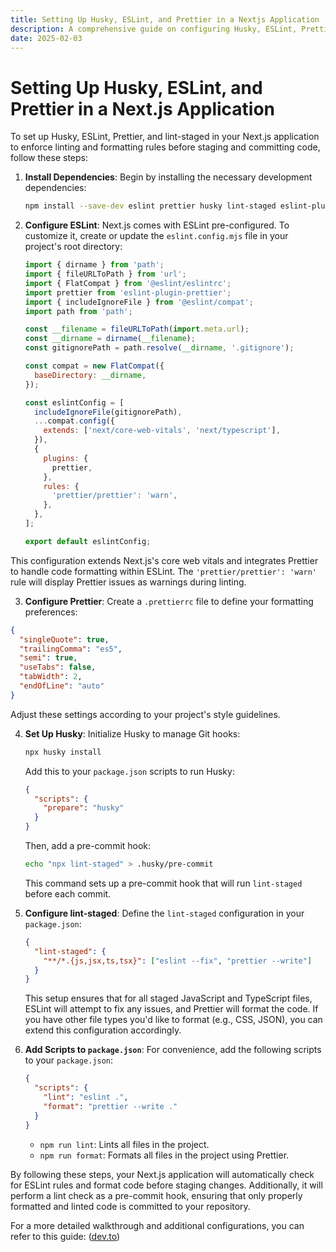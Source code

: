 ```yaml
---
title: Setting Up Husky, ESLint, and Prettier in a Nextjs Application
description: A comprehensive guide on configuring Husky, ESLint, Prettier, and lint-staged in a Next.js project to enforce code quality and formatting standards before committing code.
date: 2025-02-03
---
```


# Setting Up Husky, ESLint, and Prettier in a Next.js Application

To set up Husky, ESLint, Prettier, and lint-staged in your Next.js application to enforce linting and formatting rules before staging and committing code, follow these steps:

1. **Install Dependencies**: Begin by installing the necessary development dependencies:

   ```bash
   npm install --save-dev eslint prettier husky lint-staged eslint-plugin-prettier eslint-config-next @eslint/compat
   ```

2. **Configure ESLint**: Next.js comes with ESLint pre-configured. To customize it, create or update the `eslint.config.mjs` file in your project's root directory:

   ```javascript
   import { dirname } from 'path';
   import { fileURLToPath } from 'url';
   import { FlatCompat } from '@eslint/eslintrc';
   import prettier from 'eslint-plugin-prettier';
   import { includeIgnoreFile } from '@eslint/compat';
   import path from 'path';

   const __filename = fileURLToPath(import.meta.url);
   const __dirname = dirname(__filename);
   const gitignorePath = path.resolve(__dirname, '.gitignore');

   const compat = new FlatCompat({
     baseDirectory: __dirname,
   });

   const eslintConfig = [
     includeIgnoreFile(gitignorePath),
     ...compat.config({
       extends: ['next/core-web-vitals', 'next/typescript'],
     }),
     {
       plugins: {
         prettier,
       },
       rules: {
         'prettier/prettier': 'warn',
       },
     },
   ];

   export default eslintConfig;
   ```

This configuration extends Next.js's core web vitals and integrates Prettier to handle code formatting within ESLint. The `'prettier/prettier': 'warn'` rule will display Prettier issues as warnings during linting.

3. **Configure Prettier**: Create a `.prettierrc` file to define your formatting preferences:

```json
{
  "singleQuote": true,
  "trailingComma": "es5",
  "semi": true,
  "useTabs": false,
  "tabWidth": 2,
  "endOfLine": "auto"
}
```

Adjust these settings according to your project's style guidelines.

4. **Set Up Husky**: Initialize Husky to manage Git hooks:

   ```bash
   npx husky install
   ```

   Add this to your `package.json` scripts to run Husky:

   ```json
   {
     "scripts": {
       "prepare": "husky"
     }
   }
   ```

   Then, add a pre-commit hook:

   ```bash
   echo "npx lint-staged" > .husky/pre-commit
   ```

   This command sets up a pre-commit hook that will run `lint-staged` before each commit.

5. **Configure lint-staged**: Define the `lint-staged` configuration in your `package.json`:

   ```json
   {
     "lint-staged": {
       "**/*.{js,jsx,ts,tsx}": ["eslint --fix", "prettier --write"]
     }
   }
   ```

   This setup ensures that for all staged JavaScript and TypeScript files, ESLint will attempt to fix any issues, and Prettier will format the code. If you have other file types you'd like to format (e.g., CSS, JSON), you can extend this configuration accordingly.

6. **Add Scripts to `package.json`**: For convenience, add the following scripts to your `package.json`:

   ```json
   {
     "scripts": {
       "lint": "eslint .",
       "format": "prettier --write ."
     }
   }
   ```

   - `npm run lint`: Lints all files in the project.
   - `npm run format`: Formats all files in the project using Prettier.

By following these steps, your Next.js application will automatically check for ESLint rules and format code before staging changes. Additionally, it will perform a lint check as a pre-commit hook, ensuring that only properly formatted and linted code is committed to your repository.

For a more detailed walkthrough and additional configurations, you can refer to this guide: ([dev.to](https://dev.to/joshchu/how-to-setup-prettier-eslint-husky-and-lint-staged-with-a-nextjs-and-typescript-project-i7b?utm_source=chatgpt.com))
